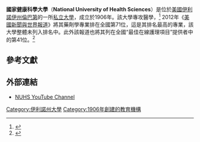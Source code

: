 {{Infobox university
|name = National University of Health Sciences
|native_name =
|latin_name =
|image = [[Image:National_University_of_Health_Sciences_logo.png|220px]]
|motto = Esse Quam Vederi
|established = 1906
|type =[[私立大學|私立大學]]
|endowment =
|staff =
|faculty =
|president = Joseph P.D. Stiefel
|provost =
|doctoral =
|city = [[倫巴第_(伊利諾伊州)|倫巴第]]
|state = [[伊利諾伊州|伊利諾伊州]]
|country = [[美國|美國]]
|campus =
|free_label =
|free =
|colors = 栗色和金麒麟色 {{color box|#910029}} {{color box|#FFBA39}}
|colours =
|mascot = Cyggey the Swan
|nickname = National, NUHS, National University
|affiliations =
|website = http://www.nuhs.edu
|telephone = 1-800-826-6285
|coor =       
|logo =
}}
'''國家健康科學大學'''（'''National University of Health Sciences'''）是位於[[美國|美國]][[伊利諾伊州|伊利諾伊州]][[倫巴第_(伊利諾伊州)|倫巴第]]的一所[[私立大學|私立大學]]，成立於1906年。該大學專攻醫學，<ref>{{cite web|url=http://www.nuhs.edu/academics/|title=Academics - NUHS|publisher=National University of Health Sciences|accessdate=2015-03-13|archive-date=2015-03-15|archive-url=https://web.archive.org/web/20150315045437/https://www.nuhs.edu/academics/|dead-url=no}}</ref> 2012年《[[美國新聞與世界報道|美國新聞與世界報道]]》將其藥劑學專業排在全國第71位，這是其排名最高的專業，該大學整體未列入排名中。此外該報道也將其列在全國“最佳在線護理項目”提供者中的第41位。<ref>{{cite web|title=National University of Health Sciences|url=http://colleges.usnews.rankingsandreviews.com/best-colleges/western-university-of-health-sciences-112525/overall-rankings|publisher=U.S. News and World Report|accessdate=2015-03-08|archive-date=2015-03-17|archive-url=https://web.archive.org/web/20150317072843/http://colleges.usnews.rankingsandreviews.com/best-colleges/western-university-of-health-sciences-112525/overall-rankings|dead-url=no}}</ref>

== 參考文獻==
{{reflist|30em}}

== 外部連結 ==
* [http://www.youtube.com/VisitNational NUHS YouTube Channel]{{Wayback|url=http://www.youtube.com/VisitNational |date=20140210052451 }}

{{Coord|41.860029|N|88.014565|W|source:placeopedia|display=title}}
{{芝加哥大都會區的學院和大學}}

[[Category:伊利諾州大學|Category:伊利諾州大學]]
[[Category:1906年創建的教育機構|Category:1906年創建的教育機構]]